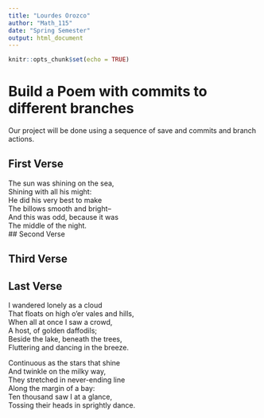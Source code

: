 ---
title: "Lourdes Orozco"
author: "Math_115"
date: "Spring Semester"
output: html_document
---

```{r setup, include=FALSE}
knitr::opts_chunk$set(echo = TRUE)
```
# Build a Poem with commits to different branches
Our project will be done using a sequence of save and commits and branch actions.
<!-- Do not modify or change any text in "!--" bracketed areas such as this --- these are instructions to
you, if you change any of this the git program will notice it and compromise your git merging strategy !-->

## First Verse 
<!--Put the first five lines of a poem by Lewis Carrol in this section!-->
The sun was shining on the sea,  
Shining with all his might:  
He did his very best to make  
The billows smooth and bright--  
And this was odd, because it was  
The middle of the night.  
## Second Verse
<!--Put the first five lines of a poem by Robert Frost here!-->

## Third Verse
<!--Put the first two verses of The Walrus and the Carpenter here!-->

## Last Verse
<!--Put a short poem of your choice 8-20 lines,here!-->
I wandered lonely as a cloud  
That floats on high o'er vales and hills,  
When all at once I saw a crowd,  
A host, of golden daffodils;  
Beside the lake, beneath the trees,  
Fluttering and dancing in the breeze.  

Continuous as the stars that shine  
And twinkle on the milky way,  
They stretched in never-ending line  
Along the margin of a bay:  
Ten thousand saw I at a glance,  
Tossing their heads in sprightly dance.  
